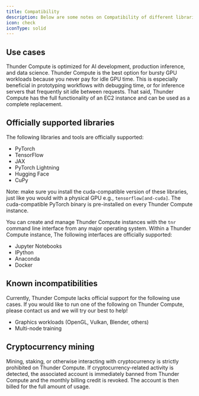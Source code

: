 ```yaml
---
title: Compatibility
description: Below are some notes on Compatibility of different libraries with Thunder Compute
icon: check
iconType: solid
---
```


## Use cases

Thunder Compute is optimized for AI development, production inference, and data science. Thunder Compute is the best option for bursty GPU workloads because you never pay for idle GPU time. This is especially beneficial in prototyping workflows with debugging time, or for inference servers that frequently sit idle between requests. That said, Thunder Compute has the full functionality of an EC2 instance and can be used as a complete replacement.

## Officially supported libraries

The following libraries and tools are officially supported:

* PyTorch
* TensorFlow
* JAX
* PyTorch Lightning
* Hugging Face
* CuPy

Note: make sure you install the cuda-compatible version of these libraries, just like you would with a physical GPU e.g., `tensorflow[and-cuda]`. The cuda-compatible PyTorch binary is pre-installed on every Thunder Compute instance.

You can create and manage Thunder Compute instances with the `tnr` command line interface from any major operating system. Within a Thunder Compute instance, The following interfaces are officially supported:

* Jupyter Notebooks
* IPython
* Anaconda
* Docker

## Known incompatibilities

Currently, Thunder Compute lacks official support for the following use cases. If you would like to run one of the following on Thunder Compute, please contact us and we will try our best to help!

* Graphics workloads (OpenGL, Vulkan, Blender, others)
* Multi-node training

## Cryptocurrency mining

Mining, staking, or otherwise interacting with cryptocurrency is strictly prohibited on Thunder Compute. If cryptocurrency-related activity is detected, the associated account is immediately banned from Thunder Compute and the monthly billing credit is revoked. The account is then billed for the full amount of usage. 
